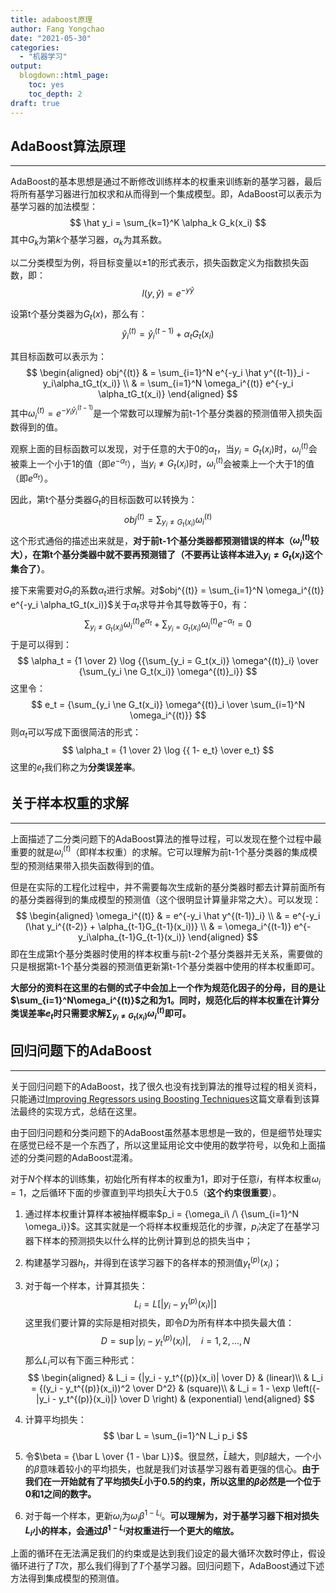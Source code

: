 ```yaml
---
title: adaboost原理
author: Fang Yongchao
date: "2021-05-30"
categories:
  - "机器学习"
output:
  blogdown::html_page:
    toc: yes
    toc_depth: 2
draft: true
---
```


## AdaBoost算法原理

-----------------------

AdaBoost的基本思想是通过不断修改训练样本的权重来训练新的基学习器，最后将所有基学习器进行加权求和从而得到一个集成模型。即，AdaBoost可以表示为基学习器的加法模型：
$$
\hat y_i = \sum_{k=1}^K \alpha_k G_k(x_i)
$$
其中$G_k$为第$k$个基学习器，$\alpha_k$为其系数。

以二分类模型为例，将目标变量以±1的形式表示，损失函数定义为指数损失函数，即：
$$
l(y, \hat y) = e^{-y \hat y}
$$

设第t个基分类器为$G_t(x)$，那么有：
$$
\hat y^{(t)}_i = \hat y^{(t-1)}_i + \alpha_t G_t(x_i)
$$

其目标函数可以表示为：
$$
\begin{aligned}
obj^{(t)} & = \sum_{i=1}^N e^{-y_i \hat y^{(t-1)}_i -y_i\alpha_tG_t(x_i)} \\
 & = \sum_{i=1}^N \omega_i^{(t)} e^{-y_i \alpha_tG_t(x_i)}  
\end{aligned}
$$
其中$\omega_i^{(t)} = e^{-y_i \hat y^{(t-1)}_i}$是一个常数可以理解为前t-1个基分类器的预测值带入损失函数得到的值。

观察上面的目标函数可以发现，对于任意的大于0的$\alpha_t$，当$y_i = G_t(x_i)$时，$\omega_i^{(t)}$会被乘上一个小于1的值（即$e^{-\alpha_t}$），当$y_i \ne G_t(x_i)$时，$\omega_i^{(t)}$会被乘上一个大于1的值（即$e^{\alpha_t}$）。

因此，第t个基分类器$G_t$的目标函数可以转换为：
$$
obj^{(t)} = \sum_{y_i \ne G_t(x_i)}\omega_i^{(t)}
$$
这个形式通俗的描述出来就是，**对于前t-1个基分类器都预测错误的样本（$\omega_i^{(t)}$较大），在第t个基分类器中就不要再预测错了（不要再让该样本进入$y_i \ne G_t(x_i)$这个集合了）**。

接下来需要对$G_t$的系数$\alpha_t$进行求解。对$obj^{(t)} = \sum_{i=1}^N \omega_i^{(t)} e^{-y_i \alpha_tG_t(x_i)}$关于$\alpha_t$求导并令其导数等于0，有：
$$
\sum_{y_i \ne G_t(x_i)} \omega^{(t)}_i e^{\alpha_t} + \sum_{y_i = G_t(x_i)} \omega^{(t)}_i e^{-\alpha_t} = 0 
$$
于是可以得到：
$$
\alpha_t = {1 \over 2} \log {{\sum_{y_i = G_t(x_i)} \omega^{(t)}_i} \over {\sum_{y_i \ne G_t(x_i)} \omega^{(t)}_i}}
$$
这里令：
$$
e_t = {\sum_{y_i \ne G_t(x_i)} \omega^{(t)}_i \over \sum_{i=1}^N \omega_i^{(t)}}
$$
则$\alpha_t$可以写成下面很简洁的形式：
$$
\alpha_t = {1 \over 2} \log {{ 1- e_t} \over e_t}
$$
这里的$e_t$我们称之为**分类误差率**。

## 关于样本权重的求解

-----------------------

上面描述了二分类问题下的AdaBoost算法的推导过程，可以发现在整个过程中最重要的就是$\omega_i^{(t)}$（即样本权重）的求解。它可以理解为前t-1个基分类器的集成模型的预测结果带入损失函数得到的值。

但是在实际的工程化过程中，并不需要每次生成新的基分类器时都去计算前面所有的基分类器得到的集成模型的预测值（这个很明显计算量非常之大）。可以发现：
$$
\begin{aligned}
\omega_i^{(t)} & = e^{-y_i \hat y^{(t-1)}_i} \\
 & = e^{-y_i (\hat y_i^{(t-2)} + \alpha_{t-1}G_{t-1}(x_i))} \\
 & = \omega_i^{(t-1)} e^{-y_i\alpha_{t-1}G_{t-1}(x_i)}
\end{aligned}
$$
即在生成第t个基分类器时使用的样本权重与前t-2个基分类器并无关系，需要做的只是根据第t-1个基分类器的预测值更新第t-1个基分类器中使用的样本权重即可。

**大部分的资料在这里的右侧的式子中会加上一个作为规范化因子的分母，目的是让$\sum_{i=1}^N\omega_i^{(t)}$之和为1。同时，规范化后的样本权重在计算分类误差率$e_t$时只需要求解$\sum_{y_i \ne G_t(x_i)} \omega_i^{(t)}$即可。**

## 回归问题下的AdaBoost

-----------------------

关于回归问题下的AdaBoost，找了很久也没有找到算法的推导过程的相关资料，只能通过[Improving Regressors using Boosting Techniques](http://citeseerx.ist.psu.edu/viewdoc/download?doi=10.1.1.31.314&rep=rep1&type=pdf)这篇文章看到该算法最终的实现方式，总结在这里。

由于回归问题和分类问题下的AdaBoost虽然基本思想是一致的，但是细节处理实在感觉已经不是一个东西了，所以这里延用论文中使用的数学符号，以免和上面描述的分类问题的AdaBoost混淆。

对于$N$个样本的训练集，初始化所有样本的权重为1，即对于任意$i$，有样本权重$\omega_i = 1$，之后循环下面的步骤直到平均损失$\bar L$大于0.5（**这个约束很重要**）。

1. 通过样本权重计算样本被抽样概率$p_i = {\omega_i\ /\ {\sum_{i=1}^N \omega_i}}$。这其实就是一个将样本权重规范化的步骤，$p_i$决定了在基学习器下样本的预测损失以什么样的比例计算到总的损失当中；

1. 构建基学习器$h_t$，并得到在该学习器下的各样本的预测值$y_t^{(p)}(x_i)$；

1. 对于每一个样本，计算其损失：
$$
L_i = L\left[ |y_i -  y_t^{(p)}(x_i)| \right]
$$
这里我们要计算的实际是相对损失，即令$D$为所有样本中损失最大值：
$$
D = \sup |y_i -  y_t^{(p)}(x_i)|,\quad i=1,2,...,N
$$
那么$L_i$可以有下面三种形式：
$$
\begin{aligned}
& L_i = {|y_i - y_t^{(p)}(x_i)| \over D}  &  (linear)\\
& L_i = {(y_i - y_t^{(p)}(x_i))^2 \over D^2} & (square)\\
& L_i = 1 - \exp \left({- |y_i -  y_t^{(p)}(x_i)|} \over D \right) & (exponential)
\end{aligned}
$$

1. 计算平均损失：
$$
\bar L = \sum_{i=1}^N L_i p_i
$$
1. 令$\beta = {\bar L \over {1 - \bar L}}$。很显然，$\bar L$越大，则$\beta$越大，一个小的$\beta$意味着较小的平均损失，也就是我们对该基学习器有着更强的信心。**由于我们在一开始就有了平均损失$\bar L$小于0.5的约束，所以这里的$\beta$必然是一个位于0和1之间的数字。**

1. 对于每一个样本，更新$\omega_i$为$\omega_i\beta^{1-L_i}$。**可以理解为，对于基学习器下相对损失$L_i$小的样本，会通过$\beta^{1-L_i}$对权重进行一个更大的缩放。**

上面的循环在无法满足我们的约束或是达到我们设定的最大循环次数时停止，假设循环进行了$T$次，那么我们得到了$T$个基学习器。回归问题下，AdaBoost通过下述方法得到集成模型的预测值。




